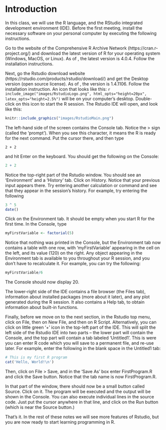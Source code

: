 # Introduction {#intro}

In this class, we will use the R language, and the RStudio integrated development environment (IDE). Before the first meeting, install the necessary software on your personal computer by executing the following instructions.

\subsection{Installing R and Rstudio}
Go to the website of the Comprehensive R Archive Network (https://cran.r-project.org/) and download the latest version of R for your operating system (Windows, MacOS, or Linux). As of \today, the latest version is 4.0.4. Follow the installation instructions.

Next, go the Rstudio download website
(https://rstudio.com/products/rstudio/download/) and get the Desktop version
(open source license). As of \today, the version is 1.4.1106. Follow the
installation instruction. An icon that looks like this:
`r include_image("images/RstudioLogo.png", html_opts="height=20px", latex_opts="height=2.5%")`
will be on your computer's desktop. Double-click on this icon to start the R session. The Rstudio IDE will open, and look like this:

```r
knitr::include_graphics("images/RstudioMain.png")
```


The left-hand side of the screen contains the Console tab. Notice the $>$ sign (called the 'prompt'). When you see this character, it means the R is ready for the next command. Put the cursor there, and then type

```
2 + 2
```

and hit Enter on the keyboard. You should get the following on the Console:
```r
2 + 2
```

Notice the top-right part of the Rstudio window. You should see an 'Environment' and a 'History' tab. Click on History. Notice that your previous input appears there. Try entering another calculation or command and see that they appear in the session's history. For example, try entering the following 
```r
3 ^ 5
date()
```

Click on the Environment tab. It should be empty when you start R for the first time. In the Console, type
```r
myFirstVariable <- factorial(5)
```
Notice that nothing was printed in the Console, but the Environment tab now contains a table with one row, with 'myFirstVariable' appearing in the cell on the left, and its value (120) on the right. Any object appearing in the Environment tab is available to you throughout your R session, and you don't have to recalculate it. For example, you can try the following:
```r
myFirstVariable/6
```
The Console should now display 20.

The lower-right side of the IDE contains a file browser (the Files tab), information about installed packages (more about it later), and any plot generated during the R session. It also contains a Help tab, to obtain information about built-in functions.

Finally, before we move on to the next section, in the Rstudio top menu, click on File, then on New File, and then on R Script. Alternatively, you can click on little green '+' icon in the top-left part of the IDE. This will split the left side of the Rstudio IDE into two parts -- the lower part will contain the Console, and the top part will contain a tab labeled 'Untitled1'. This is were you can enter R code which you will save to a permanent file, and re-use later.
For example, enter the following in the blank space in the Untitled1 tab:
```r
# This is my first R program
cat('Hello, World!\n')
```
Then, click on File $>$ Save, and in the 'Save As' box enter FirstProgram.R and click the Save button.
Notice that the tab name is now FirstProgram.R.

In that part of the window, there should now be a small button called Source. Click on it. The program will be executed and the output will be shown in the Console. You can also execute individual lines in the source code. Just put the cursor anywhere in that line, and click on the Run button (which is near the Source button.)

That's it. In the rest of these notes we will see more features of Rstudio, but you are now ready to start learning programming in R.

<!--
KEEP LINE WIDTH UNDER 70 IN SOURCE
(We need to develop a few styles that we all agree on and keep them).

You can label chapter and section titles using `{#label}` after them
, e.g., we can reference Chapter \@ref(intro). If you do not manually
label them, there will be automatic labels anyway, e.g., 
Chapter~\@ref(ch:estimation).


Figures and tables with captions will be placed in
`figure` and `table` environments, respectively.

```r
par(mar = c(4, 4, .1, .1))
plot(pressure, type = 'b', pch = 19)
```

Reference a figure by its code chunk label with the `fig:` prefix,
e.g., see Figure~\@ref(fig:nice-fig). Similarly, you can reference
tables generated from `knitr::kable()`, e.g., see 
Table~\@ref(tab:nice-tab).

```r
knitr::kable(
  head(iris, 20), caption = 'Here is a nice table!',
  booktabs = TRUE
)
```

You can write citations, too. For example, we are using the
**bookdown** package [@R-bookdown] in this sample book,
which was built on top of R Markdown and **knitr** [@xie2015].
-->

